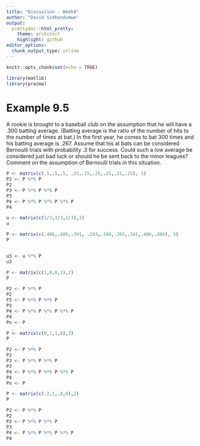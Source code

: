 ```yaml
---
title: "Discussion - Week9"
author: "David Simbandumwe"
output:
  prettydoc::html_pretty:
    theme: architect
    highlight: github
editor_options: 
  chunk_output_type: inline
---
```


```r
knitr::opts_chunk$set(echo = TRUE)
```

```r
library(matlib) 
library(pracma)


```


# Example 9.5

A rookie is brought to a baseball club on the assumption that he will have a .300 batting average. (Batting average is the ratio of the number of hits to the number of times at bat.) In the first year, he comes to bat 300 times and his batting average is .267. Assume that his at bats can be considered Bernoulli trials with probability .3 for success. Could such a low average be considered just bad luck or should he be sent back to the minor leagues? Comment on the assumption of Bernoulli trials in this situation.


```r

P <- matrix(c(.5,.5,.5, .25,.25,.25,.25,.25,.25), 3)
P2 <- P %*% P
P2
P3 <- P %*% P %*% P
P3
P4 <- P %*% P %*% P %*% P
P4


```




```r

u <- matrix(c(1/3,1/3,1/3),1)
u

P <- matrix(c(.406,.406,.391, .203,.188,.203,.391,.406,.406), 3)
P


u3 <- u %*% P 
u3

```




```r

P <- matrix(c(1,0,0,1),2)
P

P2 <- P %*% P
P2
P3 <- P %*% P %*% P
P3
P4 <- P %*% P %*% P %*% P
P4
Pn <- P


```




```r

P <- matrix(c(0,1,1,0),2)
P

P2 <- P %*% P
P2
P3 <- P %*% P %*% P
P3
P4 <- P %*% P %*% P %*% P
P4
Pn <- P


```






```r
P <- matrix(c(.2,1,.8,0),2)
P

P2 <- P %*% P
P2
P3 <- P %*% P %*% P
P3
P4 <- P %*% P %*% P %*% P
P4


```








